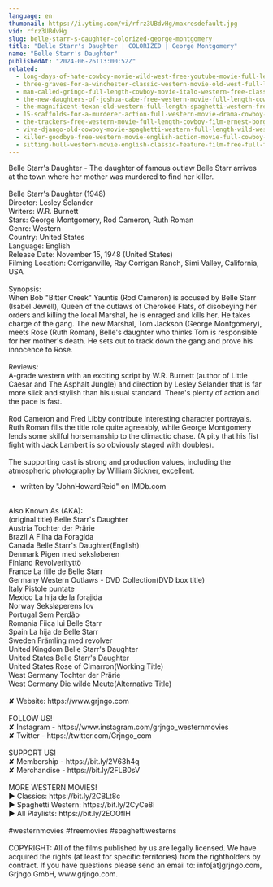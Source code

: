 ```yaml
---
language: en
thumbnail: https://i.ytimg.com/vi/rfrz3UBdvHg/maxresdefault.jpg
vid: rfrz3UBdvHg
slug: belle-starr-s-daughter-colorized-george-montgomery
title: "Belle Starr's Daughter | COLORIZED | George Montgomery"
name: "Belle Starr's Daughter"
publishedAt: "2024-06-26T13:00:52Z"
related:
  - long-days-of-hate-cowboy-movie-wild-west-free-youtube-movie-full-length-english
  - three-graves-for-a-winchester-classic-western-movie-old-west-full-length-english
  - man-called-gringo-full-length-cowboy-movie-italo-western-free-classic-movie
  - the-new-daughters-of-joshua-cabe-free-western-movie-full-length-cowboy-film
  - the-magnificent-texan-old-western-full-length-spaghetti-western-free-youtube-movie
  - 15-scaffolds-for-a-murderer-action-full-western-movie-drama-cowboy-film-english
  - the-trackers-free-western-movie-full-length-cowboy-film-ernest-borgnine-free-movies
  - viva-django-old-cowboy-movie-spaghetti-western-full-length-wild-west-full-movies
  - killer-goodbye-free-western-movie-english-action-movie-full-cowboy-film
  - sitting-bull-western-movie-english-classic-feature-film-free-full-flick-free-western-movies
---
```


Belle Starr's Daughter - The daughter of famous outlaw Belle Starr arrives at the town where her mother was murdered to find her killer.<br />
<br />
Belle Starr's Daughter (1948)<br />
Director: Lesley Selander<br />
Writers: W.R. Burnett<br />
Stars: George Montgomery, Rod Cameron, Ruth Roman<br />
Genre: Western<br />
Country: United States<br />
Language: English<br />
Release Date: November 15, 1948 (United States)<br />
Filming Location: Corriganville, Ray Corrigan Ranch, Simi Valley, California, USA<br />
<br />
Synopsis:<br />
When Bob "Bitter Creek" Yauntis (Rod Cameron) is accused by Belle Starr (Isabel Jewell), Queen of the outlaws of Cherokee Flats, of disobeying her orders and killing the local Marshal, he is enraged and kills her. He takes charge of the gang. The new Marshal, Tom Jackson (George Montgomery), meets Rose (Ruth Roman), Belle's daughter who thinks Tom is responsible for her mother's death. He sets out to track down the gang and prove his innocence to Rose.<br />
<br />
Reviews:<br />
A-grade western with an exciting script by W.R. Burnett (author of Little Caesar and The Asphalt Jungle) and direction by Lesley Selander that is far more slick and stylish than his usual standard. There's plenty of action and the pace is fast.<br />
<br />
Rod Cameron and Fred Libby contribute interesting character portrayals. Ruth Roman fills the title role quite agreeably, while George Montgomery lends some skilful horsemanship to the climactic chase. (A pity that his fist fight with Jack Lambert is so obviously staged with doubles).<br />
<br />
The supporting cast is strong and production values, including the atmospheric photography by William Sickner, excellent.<br />
- written by "JohnHowardReid" on IMDb.com<br />
<br />
Also Known As (AKA):<br />
(original title) Belle Starr's Daughter<br />
Austria Tochter der Prärie<br />
Brazil A Filha da Foragida<br />
Canada Belle Starr's Daughter(English)<br />
Denmark Pigen med seksløberen<br />
Finland Revolverityttö<br />
France La fille de Belle Starr<br />
Germany Western Outlaws - DVD Collection(DVD box title)<br />
Italy Pistole puntate<br />
Mexico La hija de la forajida<br />
Norway Seksløperens lov<br />
Portugal Sem Perdão<br />
Romania Fiica lui Belle Starr<br />
Spain La hija de Belle Starr<br />
Sweden Främling med revolver<br />
United Kingdom Belle Starr's Daughter<br />
United States Belle Starr's Daughter<br />
United States Rose of Cimarron(Working Title)<br />
West Germany Tochter der Prärie<br />
West Germany Die wilde Meute(Alternative Title)<br />
<br />
✘ Website: https://www.grjngo.com<br />
<br />
FOLLOW US!<br />
✘ Instagram - https://www.instagram.com/grjngo_westernmovies<br />
✘ Twitter - https://twitter.com/Grjngo_com<br />
<br />
SUPPORT US!<br />
✘ Membership - https://bit.ly/2V63h4q<br />
✘ Merchandise - https://bit.ly/2FLB0sV<br />
<br />
MORE WESTERN MOVIES! <br />
► Classics: https://bit.ly/2CBLt8c <br />
► Spaghetti Western: https://bit.ly/2CyCe8I <br />
► All Playlists: https://bit.ly/2EOOfIH <br />
<br />
#westernmovies #freemovies #spaghettiwesterns<br />
<br />
COPYRIGHT: All of the films published by us are legally licensed. We have acquired the rights (at least for specific territories) from the rightholders by contract. If you have questions please send an email to: info[at]grjngo.com, Grjngo GmbH, www.grjngo.com.